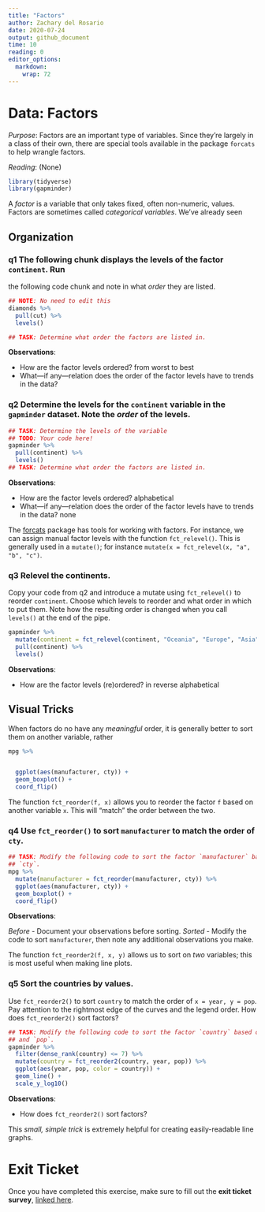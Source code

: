 ```yaml
---
title: "Factors"
author: Zachary del Rosario
date: 2020-07-24
output: github_document
time: 10
reading: 0
editor_options: 
  markdown: 
    wrap: 72
---
```


# Data: Factors

*Purpose*: Factors are an important type of variables. Since they're
largely in a class of their own, there are special tools available in
the package `forcats` to help wrangle factors.

*Reading*: (None)

```r
library(tidyverse)
library(gapminder)
```

A *factor* is a variable that only takes fixed, often non-numeric,
values. Factors are sometimes called *categorical variables*. We've
already seen

## Organization

<!-- -------------------------------------------------- -->

### **q1** The following chunk displays the levels of the factor `continent`. Run

the following code chunk and note in what *order* they are listed.

```r
## NOTE: No need to edit this
diamonds %>%
  pull(cut) %>%
  levels()

## TASK: Determine what order the factors are listed in.
```

**Observations**:

-   How are the factor levels ordered?
from worst to best
-   What---if any---relation does the order of the factor levels have to
    trends in the data?


### **q2** Determine the levels for the `continent` variable in the `gapminder` dataset. Note the *order* of the levels.

```r
## TASK: Determine the levels of the variable
## TODO: Your code here!
gapminder %>%
  pull(continent) %>%
  levels()
## TASK: Determine what order the factors are listed in.
```

**Observations**:

-   How are the factor levels ordered?
alphabetical
-   What---if any---relation does the order of the factor levels have to
    trends in the data?
none

The [forcats](https://forcats.tidyverse.org/) package has tools for
working with factors. For instance, we can assign manual factor levels
with the function `fct_relevel()`. This is generally used in a
`mutate()`; for instance `mutate(x = fct_relevel(x, "a", "b", "c")`.

### **q3** Relevel the continents.

Copy your code from q2 and introduce a mutate using `fct_relevel()` to
reorder `continent`. Choose which levels to reorder and what order in
which to put them. Note how the resulting order is changed when you call
`levels()` at the end of the pipe.

```r
gapminder %>%
  mutate(continent = fct_relevel(continent, "Oceania", "Europe", "Asia", "Americas", "Africa")) %>% 
  pull(continent) %>%
  levels()
```

**Observations**:

-   How are the factor levels (re)ordered?
in reverse alphabetical

## Visual Tricks

<!-- -------------------------------------------------- -->

When factors do no have any *meaningful* order, it is generally better
to sort them on another variable, rather

```r
mpg %>%


  ggplot(aes(manufacturer, cty)) +
  geom_boxplot() +
  coord_flip()
```

The function `fct_reorder(f, x)` allows you to reorder the factor `f`
based on another variable `x`. This will "match" the order between the
two.

### **q4** Use `fct_reorder()` to sort `manufacturer` to match the order of `cty`.

```r
## TASK: Modify the following code to sort the factor `manufacturer` based on
## `cty`.
mpg %>%
  mutate(manufacturer = fct_reorder(manufacturer, cty)) %>%
  ggplot(aes(manufacturer, cty)) +
  geom_boxplot() +
  coord_flip()
```

**Observations**:

*Before* - Document your observations before sorting. *Sorted* - Modify
the code to sort `manufacturer`, then note any additional observations
you make.

The function `fct_reorder2(f, x, y)` allows us to sort on *two*
variables; this is most useful when making line plots.

### **q5** Sort the countries by values.

Use `fct_reorder2()` to sort `country` to match the order of
`x = year, y = pop`. Pay attention to the rightmost edge of the curves
and the legend order. How does `fct_reorder2()` sort factors?

```r
## TASK: Modify the following code to sort the factor `country` based on `year`
## and `pop`.
gapminder %>%
  filter(dense_rank(country) <= 7) %>%
  mutate(country = fct_reorder2(country, year, pop)) %>% 
  ggplot(aes(year, pop, color = country)) +
  geom_line() +
  scale_y_log10()
```

**Observations**:

-   How does `fct_reorder2()` sort factors?

This *small, simple trick* is extremely helpful for creating
easily-readable line graphs.

<!-- include-exit-ticket -->

# Exit Ticket

<!-- -------------------------------------------------- -->

Once you have completed this exercise, make sure to fill out the **exit
ticket survey**, [linked
here](https://docs.google.com/forms/d/e/1FAIpQLSeuq2LFIwWcm05e8-JU84A3irdEL7JkXhMq5Xtoalib36LFHw/viewform?usp=pp_url&entry.693978880=e-data11-factors-assignment.Rmd).
